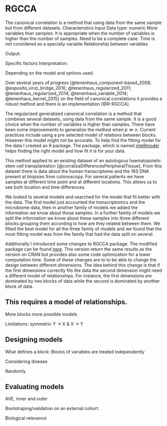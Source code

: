 # RGCCA

The canonical correlation is a method that using data from the same sample but from different datasets.
Characteristics Input Data type: numeric More variables than samples: It is appropriate when the number of variables is higher than the number of samples.
Need to be a complete case.
Time is not considered as a specially variable Relationship between variables

Output:

Specific factors Interpretation:

Depending on the model and options used.

Over several years of progress [@tenenhaus_component-based_2008; @esposito_vinzi_bridge_2010; @tenenhaus_regularized_2011; @tenenhaus_regularized_2014; @tenenhaus_variable_2014; @tenenhaus_kernel_2015] on the field of canonical correlations it provides a robust method and there is an implementation [@R-RGCCA].

The regularized generalized canonical correlation is a method that combines several datasets, using data from the same sample.
It is a good choice when the number of variables is higher than samples.
There have been some improvements to generalize the method when $p \gg n$.
Current practices include using a pre selected model of relations between blocks.
However this model might not be accurate.
To help find the fitting model for the data I created an R package.
The package, which is named [inteRmodel](https://llrs.github.io/inteRmodel/) helps finding the right model and how fit it is for your data.

This method applied to an existing dataset of an autologous haematopoietic stem cell transplantation [@corralizaDifferencesPeripheralTissue].
From this dataset there is data about the human transcriptome and the 16S DNA present at biopsies from colonoscopy.
For several patients we have samples at different time point and at different locations.
This allows us to see both location and time differences.

We looked to several models and searched for the model that fit better with the data.
The first model just accounted the transcriptomics and the microbiome data, then in another family of models we added the information we know about those samples.
In a further family of models we split the information we know about these samples into three different blocks grouping them according to how are they related between them.
We fitted the best model for all the three family of models and we found that the most fitting model was from the family that had the data split on several.

Additionally I introduced some changes to RGCCA package.
The modified package can be found [here](https://llrs.github.io/RGCCA/).
This version return the same results as the version on CRAN but provides also some code optimization for a lower computation time.
Some of these changes are to to be able to change the design between different dimensions.
The idea behind this change is that if the first dimensions correctly fits the data the second dimension might need a different model of relationships.
For instance, the first dimensions are dominated by two blocks of data while the second is dominated by another block of data.

## This requires a model of relationships.

More blocks more possible models

Limitations: symmetric Y -\> X & X -\> Y

## Designing models

What defines a block: Blocks of variables are treated independently

Considering disease

Randomly

## Evaluating models

AVE, inner and outer

Bootstraping/validation on an external cohort.

Biological relevance
